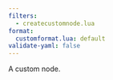 ```yaml
---
filters:
  - createcustomnode.lua
format:
  customformat.lua: default
validate-yaml: false
---
```


::: my-custom-node

A custom node.

:::
